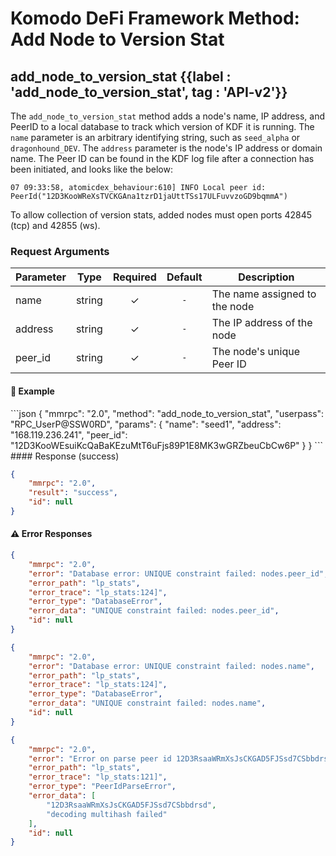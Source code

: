 
# Komodo DeFi Framework Method: Add Node to Version Stat

## add\_node\_to\_version\_stat {{label : 'add_node_to_version_stat', tag : 'API-v2'}}

The `add_node_to_version_stat` method adds a node's name, IP address, and PeerID to a local database to track which version of KDF it is running. The `name` parameter is an arbitrary identifying string, such as `seed_alpha` or `dragonhound_DEV`. The `address` parameter is the node's IP address or domain name. The Peer ID can be found in the KDF log file after a connection has been initiated, and looks like the below:

`07 09:33:58, atomicdex_behaviour:610] INFO Local peer id: PeerId("12D3KooWReXsTVCKGAna1tzrD1jaUttTSs17ULFuvvzoGD9bqmmA")`

<Note>
  To allow collection of version stats, added nodes must open ports 42845 (tcp) and 42855 (ws).
</Note>

### Request Arguments

| Parameter | Type   | Required | Default | Description                   |
| --------- | ------ | :------: | :-----: | ----------------------------- |
| name      | string |     ✓    |   `-`   | The name assigned to the node |
| address   | string |     ✓    |   `-`   | The IP address of the node    |
| peer\_id  | string |     ✓    |   `-`   | The node's unique Peer ID     |

#### 📌 Example

<CodeGroup title="Add Node to Version Stat" tag="POST" label="add_node_to_version_stat" mm2MethodDecorate="true">
  ```json
  {
    "mmrpc": "2.0",
    "method": "add_node_to_version_stat",
    "userpass": "RPC_UserP@SSW0RD",
    "params": {
      "name": "seed1",
      "address": "168.119.236.241",
      "peer_id": "12D3KooWEsuiKcQaBaKEzuMtT6uFjs89P1E8MK3wGRZbeuCbCw6P"
    }
  }
  ```
</CodeGroup>

<CollapsibleSection expandedText="Hide Add Node to Version Stat Response" collapsedText="Show Add Node to Version Stat Response">
  #### Response (success)

  ```json
  {
      "mmrpc": "2.0",
      "result": "success",
      "id": null
  }
  ```

  #### ⚠️ Error Responses

  ```json
  {
      "mmrpc": "2.0",
      "error": "Database error: UNIQUE constraint failed: nodes.peer_id",
      "error_path": "lp_stats",
      "error_trace": "lp_stats:124]",
      "error_type": "DatabaseError",
      "error_data": "UNIQUE constraint failed: nodes.peer_id",
      "id": null
  }
  ```

  ```json
  {
      "mmrpc": "2.0",
      "error": "Database error: UNIQUE constraint failed: nodes.name",
      "error_path": "lp_stats",
      "error_trace": "lp_stats:124]",
      "error_type": "DatabaseError",
      "error_data": "UNIQUE constraint failed: nodes.name",
      "id": null
  }
  ```

  ```json
  {
      "mmrpc": "2.0",
      "error": "Error on parse peer id 12D3RsaaWRmXsJsCKGAD5FJSsd7CSbbdrsd: decoding multihash failed",
      "error_path": "lp_stats",
      "error_trace": "lp_stats:121]",
      "error_type": "PeerIdParseError",
      "error_data": [
          "12D3RsaaWRmXsJsCKGAD5FJSsd7CSbbdrsd",
          "decoding multihash failed"
      ],
      "id": null
  }
  ```
</CollapsibleSection>
